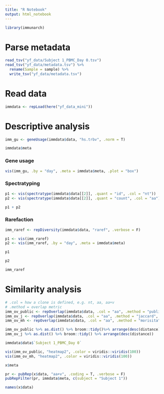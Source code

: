```yaml
---
title: "R Notebook"
output: html_notebook
---
```


```r
library(immunarch)
```


# Parse metadata
```r
read_tsv("yf_data/Subject 1_PBMC_Day 0.tsv")
read_tsv("yf_data/metadata.tsv") %>% 
  rename(Sample = sample) %>% 
  write_tsv("yf_data/metadata.tsv")
```


# Read data
```r
immdata <- repLoad(here("yf_data_mini"))
```

# Descriptive analysis

```r
imm_gu <- geneUsage(immdata$data, "hs.trbv", .norm = T)
```
```r
immdata$meta
```
### Gene usage
```r
vis(imm_gu, .by = "day", .meta = immdata$meta, .plot = "box")
```
### Spectratyping
```r
p1 <- vis(spectratype(immdata$data[[2]], .quant = "id", .col = "nt"))
p2 <- vis(spectratype(immdata$data[[2]], .quant = "count", .col = "aa"))

p1 + p2
```
### Rarefaction

```r
imm_raref <- repDiversity(immdata$data, "raref", .verbose = F)

p1 <- vis(imm_raref)
p2 <- vis(imm_raref, .by = "day", .meta = immdata$meta)

p1
```
```r
p2
```
```r
imm_raref
```


# Similarity analysis

```r
# .col = how a clone is defined, e.g. nt, aa, aa+v
# .method = overlap metric 
imm_ov_public <- repOverlap(immdata$data, .col = "aa", .method = "public", .verbose = F)
imm_ov_j <- repOverlap(immdata$data, .col = "aa", .method = "jaccard", .verbose = F)
imm_ov_mh <- repOverlap(immdata$data, .col = "aa", .method = "morisita", .verbose = F)
```
```r
imm_ov_public %>% as.dist() %>% broom::tidy()%>% arrange(desc(distance))
imm_ov_j %>% as.dist() %>% broom::tidy() %>% arrange(desc(distance))
```
```r
immdata$data$`Subject 1_PBMC_Day 0`
```


```r
vis(imm_ov_public, "heatmap2", .color = viridis::viridis(100))
vis(imm_ov_mh, "heatmap2", .color = viridis::viridis(100))
```




```r
x$meta
```
```r
pr <- pubRep(x$data, "aa+v", .coding = T, .verbose = F)
pubRepFilter(pr, immdata$meta, c(subject = "Subject 1"))
```

```r
names(x$data)
```

